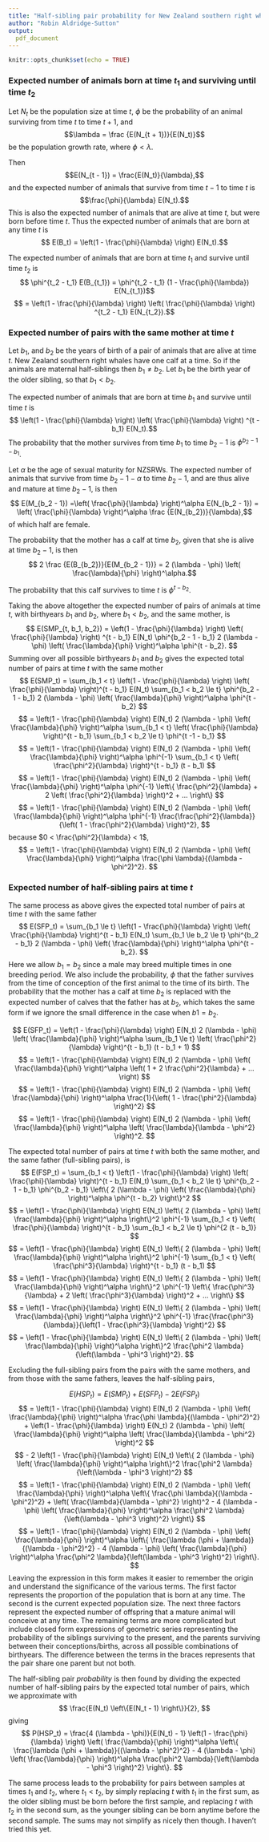 ```yaml
---
title: "Half-sibling pair probability for New Zealand southern right whales"
author: "Robin Aldridge-Sutton"
output: 
  pdf_document
---
```


```r
knitr::opts_chunk$set(echo = TRUE)
```

### Expected number of animals born at time $t_1$ and surviving until time $t_2$

Let $N_t$ be the population size at time $t$, $\phi$ be the probability of an animal surviving from time $t$ to time $t + 1$, and 
$$\lambda = \frac {E(N_{t + 1})}{E(N_t)}$$
be the population growth rate, where $\phi < \lambda$.

Then
$$E(N_{t - 1}) = \frac{E(N_t)}{\lambda},$$
and the expected number of animals that survive from time $t - 1$ to time $t$ is 
$$\frac{\phi}{\lambda} E(N_t).$$ 
This is also the expected number of animals that are alive at time $t$, but were born before time $t$.  Thus the expected number of animals that are born at any time $t$ is
$$ E(B_t) = \left(1 - \frac{\phi}{\lambda} \right) E(N_t).$$

The expected number of animals that are born at time $t_1$ and survive until time $t_2$ is
$$ \phi^{t_2 - t_1} E(B_{t_1}) = \phi^{t_2 - t_1} (1 - \frac{\phi}{\lambda}) E(N_{t_1})$$
$$ = \left(1 - \frac{\phi}{\lambda} \right) \left( \frac{\phi}{\lambda} \right) ^{t_2 - t_1} E(N_{t_2}).$$

### Expected number of pairs with the same mother at time $t$

Let $b_1$, and $b_2$ be the years of birth of a pair of animals that are alive at time $t$.  New Zealand southern right whales have one calf at a time.  So if the animals are maternal half-siblings then $b_1 \ne b_2$.  Let $b_1$ be the birth year of the older sibling, so that $b_1 < b_2$.  

The expected number of animals that are born at time $b_1$ and survive until time $t$ is
$$ \left(1 - \frac{\phi}{\lambda} \right) \left( \frac{\phi}{\lambda} \right) ^{t - b_1} E(N_t).$$
The probability that the mother survives from time $b_1$ to time $b_2 - 1$ is $\phi^{b_2 - 1 - b_1}$.

Let $\alpha$ be the age of sexual maturity for NZSRWs.  The expected number of animals that survive from time $b_2 - 1 - \alpha$ to time $b_2 - 1$, and are thus alive and mature at time $b_2 - 1$, is then
$$ E(M_{b_2 - 1}) =\left( \frac{\phi}{\lambda} \right)^\alpha E(N_{b_2 - 1}) = \left( \frac{\phi}{\lambda} \right)^\alpha \frac {E(N_{b_2})}{\lambda},$$ 
of which half are female.

The probability that the mother has a calf at time $b_2$, given that she is alive at time $b_2 - 1$, is then
$$ 2 \frac {E(B_{b_2})}{E(M_{b_2 - 1})} = 2 (\lambda - \phi) \left( \frac{\lambda}{\phi} \right)^\alpha.$$

The probability that this calf survives to time $t$ is $\phi^{t - b_2}$.

Taking the above altogether the expected number of pairs of animals at time $t$, with birthyears $b_1$ and $b_2$, where $b_1 < b_2$, and the same mother, is 
$$ E(SMP_{t, b_1, b_2}) = \left(1 - \frac{\phi}{\lambda} \right) \left( \frac{\phi}{\lambda} \right) ^{t - b_1} E(N_t) \phi^{b_2 - 1 - b_1} 2 (\lambda - \phi) \left( \frac{\lambda}{\phi} \right)^\alpha \phi^{t - b_2}. $$
Summing over all possible birthyears $b_1$ and $b_2$ gives the expected total number of pairs at time $t$ with the same mother
$$ E(SMP_t) = \sum_{b_1 < t} \left(1 - \frac{\phi}{\lambda} \right) \left( \frac{\phi}{\lambda} \right)^{t - b_1} E(N_t) \sum_{b_1 < b_2 \le t} \phi^{b_2 - 1 - b_1} 2 (\lambda - \phi) \left( \frac{\lambda}{\phi} \right)^\alpha \phi^{t - b_2} $$
$$ = \left(1 - \frac{\phi}{\lambda} \right) E(N_t) 2 (\lambda - \phi) \left( \frac{\lambda}{\phi} \right)^\alpha \sum_{b_1 < t} \left( \frac{\phi}{\lambda} \right)^{t - b_1} \sum_{b_1 < b_2 \le t} \phi^{t -1 - b_1} $$
$$ = \left(1 - \frac{\phi}{\lambda} \right) E(N_t) 2 (\lambda - \phi) \left( \frac{\lambda}{\phi} \right)^\alpha \phi^{-1} \sum_{b_1 < t} \left( \frac{\phi^2}{\lambda} \right)^{t - b_1} (t - b_1) $$
$$ = \left(1 - \frac{\phi}{\lambda} \right) E(N_t) 2 (\lambda - \phi) \left( \frac{\lambda}{\phi} \right)^\alpha \phi^{-1} \left\{ \frac{\phi^2}{\lambda} + 2 \left( \frac{\phi^2}{\lambda} \right)^2 + ... \right\} $$
$$ = \left(1 - \frac{\phi}{\lambda} \right) E(N_t) 2 (\lambda - \phi) \left( \frac{\lambda}{\phi} \right)^\alpha \phi^{-1} \frac{\frac{\phi^2}{\lambda}}{\left( 1 - \frac{\phi^2}{\lambda} \right)^2}, $$
because $0 < \frac{\phi^2}{\lambda} < 1$,
$$ = \left(1 - \frac{\phi}{\lambda} \right) E(N_t) 2 (\lambda - \phi) \left( \frac{\lambda}{\phi} \right)^\alpha \frac{\phi \lambda}{(\lambda - \phi^2)^2}. $$

### Expected number of half-sibling pairs at time $t$

The same process as above gives the expected total number of pairs at time $t$ with the same father
$$ E(SFP_t) = \sum_{b_1 \le t} \left(1 - \frac{\phi}{\lambda} \right) \left( \frac{\phi}{\lambda} \right)^{t - b_1} E(N_t) \sum_{b_1 \le b_2 \le t} \phi^{b_2 - b_1} 2 (\lambda - \phi) \left( \frac{\lambda}{\phi} \right)^\alpha \phi^{t - b_2}. $$
Here we allow $b_1 = b_2$ since a male may breed multiple times in one breeding period.  We also include the probability, $\phi$ that the father survives from the time of conception of the first animal to the time of its birth.  The probability that the mother has a calf at time $b_2$ is replaced with the expected number of calves that the father has at $b_2$, which takes the same form if we ignore the small difference in the case when $b1 = b_2$. 

$$ E(SFP_t) = \left(1 - \frac{\phi}{\lambda} \right) E(N_t) 2 (\lambda - \phi) \left( \frac{\lambda}{\phi} \right)^\alpha \sum_{b_1 \le t} \left( \frac{\phi^2}{\lambda} \right)^{t - b_1} (t - b_1 + 1) $$
$$ = \left(1 - \frac{\phi}{\lambda} \right) E(N_t) 2 (\lambda - \phi) \left( \frac{\lambda}{\phi} \right)^\alpha \left( 1 + 2 \frac{\phi^2}{\lambda} + ... \right) $$
$$ = \left(1 - \frac{\phi}{\lambda} \right) E(N_t) 2 (\lambda - \phi) \left( \frac{\lambda}{\phi} \right)^\alpha \frac{1}{\left( 1 - \frac{\phi^2}{\lambda} \right)^2} $$
$$ = \left(1 - \frac{\phi}{\lambda} \right) E(N_t) 2 (\lambda - \phi) \left( \frac{\lambda}{\phi} \right)^\alpha \left( \frac{\lambda}{\lambda - \phi^2} \right)^2. $$

The expected total number of pairs at time $t$ with both the same mother, and the same father (full-sibling pairs), is
$$ E(FSP_t) = \sum_{b_1 < t} \left(1 - \frac{\phi}{\lambda} \right) \left( \frac{\phi}{\lambda} \right)^{t - b_1} E(N_t) \sum_{b_1 < b_2 \le t} \phi^{b_2 - 1 - b_1} \phi^{b_2 - b_1} \left\{ 2 (\lambda - \phi) \left( \frac{\lambda}{\phi} \right)^\alpha \phi^{t - b_2} \right\}^2 $$
$$ = \left(1 - \frac{\phi}{\lambda} \right) E(N_t) \left\{ 2 (\lambda - \phi) \left( \frac{\lambda}{\phi} \right)^\alpha \right\}^2 \phi^{-1} \sum_{b_1 < t} \left( \frac{\phi}{\lambda} \right)^{t - b_1} \sum_{b_1 < b_2 \le t} \phi^{2 (t - b_1)} $$
$$ = \left(1 - \frac{\phi}{\lambda} \right) E(N_t) \left\{ 2 (\lambda - \phi) \left( \frac{\lambda}{\phi} \right)^\alpha \right\}^2 \phi^{-1} \sum_{b_1 < t} \left( \frac{\phi^3}{\lambda} \right)^{t - b_1} (t - b_1) $$
$$ = \left(1 - \frac{\phi}{\lambda} \right) E(N_t) \left\{ 2 (\lambda - \phi) \left( \frac{\lambda}{\phi} \right)^\alpha \right\}^2 \phi^{-1} \left\{ \frac{\phi^3}{\lambda} + 2 \left( \frac{\phi^3}{\lambda} \right)^2 + ... \right\} $$
$$ = \left(1 - \frac{\phi}{\lambda} \right) E(N_t) \left\{ 2 (\lambda - \phi) \left( \frac{\lambda}{\phi} \right)^\alpha \right\}^2 \phi^{-1} \frac{\frac{\phi^3}{\lambda}}{\left(1 - \frac{\phi^3}{\lambda} \right)^2} $$
$$ = \left(1 - \frac{\phi}{\lambda} \right) E(N_t) \left\{ 2 (\lambda - \phi) \left( \frac{\lambda}{\phi} \right)^\alpha \right\}^2 \frac{\phi^2 \lambda}{\left(\lambda - \phi^3 \right)^2}. $$

Excluding the full-sibling pairs from the pairs with the same mothers, and from those with the same fathers, leaves the half-sibling pairs,

$$ E(HSP_t) = E(SMP_t) + E(SFP_t) - 2 E(FSP_t) $$
$$ = \left(1 - \frac{\phi}{\lambda} \right) E(N_t) 2 (\lambda - \phi) \left( \frac{\lambda}{\phi} \right)^\alpha \frac{\phi \lambda}{(\lambda - \phi^2)^2} + \left(1 - \frac{\phi}{\lambda} \right) E(N_t) 2 (\lambda - \phi) \left( \frac{\lambda}{\phi} \right)^\alpha \left( \frac{\lambda}{\lambda - \phi^2} \right)^2 $$
$$ - 2 \left(1 - \frac{\phi}{\lambda} \right) E(N_t) \left\{ 2 (\lambda - \phi) \left( \frac{\lambda}{\phi} \right)^\alpha \right\}^2 \frac{\phi^2 \lambda}{\left(\lambda - \phi^3 \right)^2} $$
$$ = \left(1 - \frac{\phi}{\lambda} \right) E(N_t) 2 (\lambda - \phi) \left( \frac{\lambda}{\phi} \right)^\alpha \left\{ \frac{\phi \lambda}{(\lambda - \phi^2)^2} + \left( \frac{\lambda}{\lambda - \phi^2} \right)^2 - 4 (\lambda - \phi) \left( \frac{\lambda}{\phi} \right)^\alpha \frac{\phi^2 \lambda}{\left(\lambda - \phi^3 \right)^2} \right\} $$
$$ = \left(1 - \frac{\phi}{\lambda} \right) E(N_t) 2 (\lambda - \phi) \left( \frac{\lambda}{\phi} \right)^\alpha \left\{ \frac{\lambda (\phi + \lambda)}{(\lambda - \phi^2)^2} - 4 (\lambda - \phi) \left( \frac{\lambda}{\phi} \right)^\alpha \frac{\phi^2 \lambda}{\left(\lambda - \phi^3 \right)^2} \right\}. $$
Leaving the expression in this form makes it easier to remember the origin and understand the significance of the various terms.  The first factor represents the proportion of the population that is born at any time.  The second is the current expected population size.  The next three factors represent the expected number of offspring that a mature animal will conceive at any time.  The remaining terms are more complicated but include closed form expressions of geometric series representing the probability of the siblings surviving to the present, and the parents surviving between their conceptions/births, across all possible combinations of birthyears.  The difference between the terms in the braces represents that the pair share one parent but not both.

The half-sibling pair *probability* is then found by dividing the expected number of half-sibling pairs by the expected total number of pairs, which we approximate with
$$ \frac{E(N_t) \left\{E(N_t - 1) \right\}}{2}, $$
giving
$$ P(HSP_t) = \frac{4 (\lambda - \phi)}{E(N_t) - 1} \left(1 - \frac{\phi}{\lambda} \right) \left( \frac{\lambda}{\phi} \right)^\alpha \left\{ \frac{\lambda (\phi + \lambda)}{(\lambda - \phi^2)^2} - 4 (\lambda - \phi) \left( \frac{\lambda}{\phi} \right)^\alpha \frac{\phi^2 \lambda}{\left(\lambda - \phi^3 \right)^2} \right\}. $$

The same process leads to the probability for pairs between samples at times $t_1$ and $t_2$, where $t_1 < t_2$, by simply replacing $t$ with $t_1$ in the first sum, as the older sibling must be born before the first sample, and replacing $t$ with $t_2$ in the second sum, as the younger sibling can be born anytime before the second sample.  The sums may not simplify as nicely then though.  I haven't tried this yet.